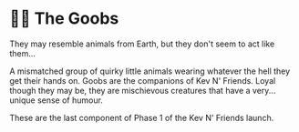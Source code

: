 
# 🐱‍👤 The Goobs

They may resemble animals from Earth, but they don't seem to act like them...

A mismatched group of quirky little animals wearing whatever the hell they get their hands on. Goobs are the companions of Kev N' Friends. 
Loyal though they may be, they are mischievous creatures that have a very... unique sense of humour.

These are the last component of Phase 1 of the Kev N' Friends launch. 
